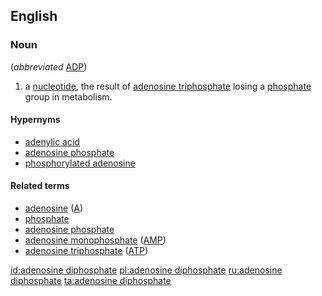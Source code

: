 ==English==
{{wikipedia}}

===Noun===
{{en-noun|-|head=[[adenosine]] [[diphosphate]]}} (''abbreviated'' [[ADP]])

# {{context|biochemistry|lang=en}} a [[nucleotide]], the result of [[adenosine triphosphate]] losing a [[phosphate]] group in metabolism.

====Hypernyms====
* [[adenylic acid]]
* [[adenosine phosphate]]
* [[phosphorylated adenosine]]

====Related terms====
* [[adenosine]] ([[A]])
* [[phosphate]]
* [[adenosine phosphate]]
* [[adenosine monophosphate]] ([[AMP]])
* [[adenosine triphosphate]] ([[ATP]])

[[id:adenosine diphosphate]]
[[pl:adenosine diphosphate]]
[[ru:adenosine diphosphate]]
[[ta:adenosine diphosphate]]